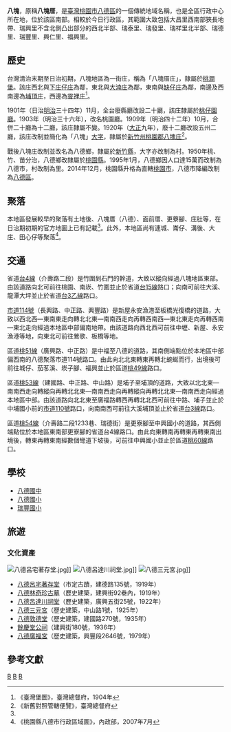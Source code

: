 {{noteTA　
|1 = zh-cn:庄; zh-hk:庄; zh-tw:庄;
}}
'''八塊'''，原稱'''八塊厝'''，是[[臺灣|臺灣]][[桃園市|桃園市]][[八德區|八德區]]的一個傳統地域名稱，也是全區行政中心所在地，位於該區南部。相較於今日行政區，其範圍大致包括大昌里西南部狹長地帶、瑞興里不含北側凸出部分的西北半部、瑞泰里、瑞發里、瑞祥里北半部、瑞德里、瑞豐里、興仁里、福興里。

==歷史==
台灣清治末期至日治初期，八塊地區為一街庄，稱為「八塊厝庄」，隸屬於[[桃澗堡|桃澗堡]]。該庄西北與[[下庄仔庄|下庄仔庄]]為鄰，東北與[[大湳庄|大湳庄]]為鄰，東南與[[缺仔庄|缺仔庄]]為鄰，南邊及西南邊為[[埔頂_(桃園市大溪區)|埔頂庄]]，西邊為[[霄裡庄|霄裡庄]]<ref name="臺灣堡圖">《臺灣堡圖》，臺灣總督府，1904年</ref>。

1901年（日治[[明治|明治]]三十四年）11月，全台廢縣廳改設二十廳，該庄隸屬於[[桃仔園廳|桃仔園廳]]。1903年（明治三十六年），改名桃園廳。1909年（明治四十二年）10月，合併二十廳為十二廳，該庄隸屬不變。1920年（[[大正|大正]]九年），廢十二廳改設五州二廳，該庄改制並簡化為「八塊」[[大字|大字]]，隸屬於[[新竹州|新竹州]][[桃園郡|桃園郡]][[八塊庄|八塊庄]]<ref>《新舊對照管轄便覽》，臺灣總督府</ref>。

戰後八塊庄改制並改名為八德鄉，隸屬於[[新竹縣_(1945年－1950年)|新竹縣]]，大字亦改制為村。1950年桃、竹、苗分治，八德鄉改隸屬於[[桃園縣|桃園縣]]。1995年1月，八德鄉因人口達15萬而改制為八德市，村改制為里。2014年12月，桃園縣升格為直轄[[桃園市|桃園市]]，八德市降編改制為[[八德區|八德區]]。

==聚落==
本地區發展較早的聚落有土地後、八塊厝（八德）、面前厝、更藔腳、庄肚等，在日治期初期的官方地圖上已有記載<ref name="臺灣堡圖"/>。此外，本地區尚有連城、崙仔、溝後、大庄、田心仔等聚落<ref>《桃園縣八德市行政區域圖》，內政部，2007年7月</ref>。

==交通==
省道[[台4線|台4線]]（介壽路二段）是竹圍到石門的幹道，大致以縱向經過八塊地區東部。由該道路向北可前往桃園、南崁、竹圍並止於省道[[台15線|台15線]]路口；向南可前往大溪、龍潭大坪並止於省道[[台3乙線|台3乙線]]路口。

[[市道114號|市道114號]]（長興路、中正路、興豐路）是新屋永安漁港至板橋光復橋的道路，大致以西北西—東南東走向轉北北東—南南西走向再轉西南西—東北東走向再轉西南—東北走向經過本地區中部偏南地帶。由該道路向西北西可前往中壢、新屋、永安漁港等地，向東北可前往鶯歌、板橋等地。

區道[[桃51線|桃51線]]（廣興路、中正路）是中福至八德的道路，其南側端點位於本地區中部偏西南的八德聚落市道114號路口。由此向北北東轉東再轉北蜿蜒而行，出境後可前往城仔、茄苳溪、崁子腳、福興並止於區道[[桃49線|桃49線]]路口。

區道[[桃53線|桃53線]]（建國路、中正路、中山路）是埔子至埔頂的道路，大致以北北東—南南西走向轉縱向再轉北北東—南南西走向再轉縱向再轉北北東—南南西走向經過本地區中部。由該道路向北北東至廣福路轉西再轉北北西可前往中路、埔子並止於中埔國小前的[[市道110號|市道110號]]路口，向南南西可前往大溪埔頂並止於省道[[台3線|台3線]]路口。

區道[[桃54線|桃54線]]（介壽路二段1233巷、瑞德街）是更寮腳至中興國小的道路，其西側端點位於本地區東南部更寮腳的省道台4線路口。由此向東轉南再轉東再轉東南出境後，轉東再轉東南經數個彎道下坡後，可前往中興國小並止於區道[[桃60線|桃60線]]路口。

==學校==
*[[八德國中|八德國中]]
*[[八德國小|八德國小]]
*[[瑞豐國小|瑞豐國小]]

==旅遊==
===文化資產===
[[File:八德呂宅著存堂.jpg|thumb]]]]
[[File:八德呂達川祠堂.jpg|thumb]]]]
[[File:八德三元宮.jpg|thumb]]]]
*[[八德呂宅著存堂|八德呂宅著存堂]]（市定古蹟，建德路135號，1919年）
*[[八德林奇珍古墓|八德林奇珍古墓]]（歷史建築，建興街92巷內，1919年）
*[[八德呂達川祠堂|八德呂達川祠堂]]（歷史建築，廣興五街25號，1922年）
*[[八德三元宮|八德三元宮]]（歷史建築，中山路1號，1925年）
*[[八德敦德堂|八德敦德堂]]（歷史建築，建國路270號，1935年）
*[[餘慶堂公祠|餘慶堂公祠]]（建興街180號，1936年）
*[[八德廣福宮|八德廣福宮]]（歷史建築，興豐段2646號，1979年）

==參考文獻==
{{reflist}}

{{桃園郡}}

[[Category:八德區地名|B]]
[[Category:八塊庄大字|B]]
[[Category:桃澗堡|B]]